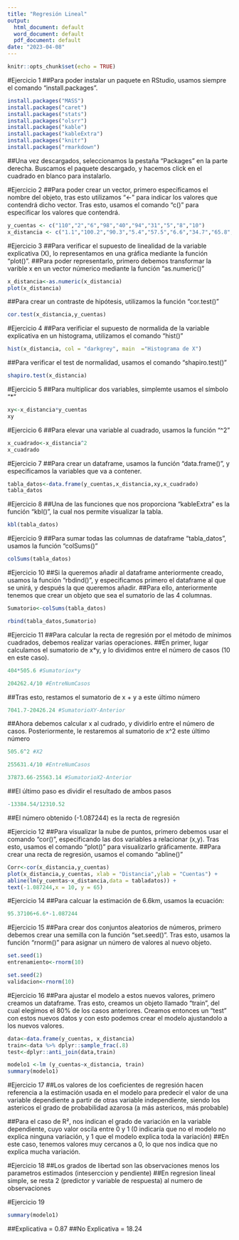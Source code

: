 ```yaml
---
title: "Regresión Lineal"
output:
  html_document: default
  word_document: default
  pdf_document: default
date: "2023-04-08"
---
```


```r
knitr::opts_chunk$set(echo = TRUE)
```
#Ejercicio 1
##Para poder instalar un paquete en RStudio, usamos siempre el comando "install.packages".

```r
install.packages("MASS")
install.packages("caret")
install.packages("stats")
install.packages("olsrr")
install.packages("kable")
install.packages("kableExtra")
install.packages("knitr")
install.packages("rmarkdown")
```

##Una vez descargados, seleccionamos la pestaña "Packages" en la parte derecha. Buscamos el paquete descargado, y hacemos click en el cuadrado en blanco para instalarlo. 

#Ejercicio 2
##Para poder crear un vector, primero especificamos el nombre del objeto, tras esto utilizamos "<-" para indicar los valores que contendrá dicho vector. Tras esto, usamos el comando "c()" para especificar los valores que contendrá.
```r
y_cuentas <- c("110","2","6","98","40","94","31","5","8","10")
x_distancia <- c("1.1","100.2","90.3","5.4","57.5","6.6","34.7","65.8","57.9","86.1")
```

#Ejercicio 3
##Para verificar el supuesto de linealidad de la variable explicativa (X), lo representamos en una gráfica mediante la función "plot()". 
##Para poder representarlo, primero debemos transformar la varible x en un vector númerico mediante la función "as.numeric()"
```r
x_distancia<-as.numeric(x_distancia)
plot(x_distancia)
```
##Para crear un contraste de hipótesis, utilizamos la función "cor.test()"
```r
cor.test(x_distancia,y_cuentas)
```

#Ejercicio 4
##Para verificiar el supuesto de normalida de la variable explicativa en un histograma, utilizamos el comando "hist()"
```r
hist(x_distancia, col = "darkgrey", main  ="Histograma de X")
```

##Para verificar el test de normalidad, usamos el comando "shapiro.test()"
```r
shapiro.test(x_distancia)
```

#Ejercicio 5
##Para multiplicar dos variables, simplemte usamos el símbolo "*"
```r
xy<-x_distancia*y_cuentas
xy
```

#Ejercicio 6
##Para elevar una variable al cuadrado, usamos la función "^2"
```r
x_cuadrado<-x_distancia^2
x_cuadrado
```

#Ejercicio 7
##Para crear un dataframe, usamos la función "data.frame()", y especificamos la variables que va a contener.
```r
tabla_datos<-data.frame(y_cuentas,x_distancia,xy,x_cuadrado)
tabla_datos
```

#Ejercicio 8
##Una de las funciones que nos proporciona "kableExtra" es la función "kbl()", la cual nos permite visualizar la tabla. 
```r
kbl(tabla_datos)
```

#Ejercicio 9
##Para sumar todas las columnas de dataframe "tabla_datos", usamos la función "colSums()"
```r
colSums(tabla_datos)
```

#Ejercicio 10
##Si la queremos añadir al dataframe anteriormente creado, usamos la función "rbdind()", y especificamos primero el dataframe al que se unirá, y después la que queremos añadir.
##Para ello, anteriormente tenemos que crear un objeto que sea el sumatorio de las 4 columnas.
```r
Sumatorio<-colSums(tabla_datos)

rbind(tabla_datos,Sumatorio)
```

#Ejercicio 11
##Para calcular la recta de regresión por el método de mínimos cuadrados, debemos realizar varias operaciones.
##En primer, lugar calculamos el sumatorio de x*y, y lo dividimos entre el número de casos (10 en este caso). 
```r
404*505.6 #Sumatoriox*y
```
```r
204262.4/10 #EntreNumCasos
```
##Tras esto, restamos el sumatorio de x + y a este último número
```r
7041.7-20426.24 #SumatorioXY-Anterior
```
##Ahora debemos calcular x al cudrado, y dividirlo entre el número de casos. Posteriormente, le restaremos al sumatorio de x^2 este último número
```r
505.6^2 #X2

255631.4/10 #EntreNumCasos

37873.66-25563.14 #SumatorioX2-Anterior
```
##El último paso es dividir el resultado de ambos pasos
```r
-13384.54/12310.52
```
##El número obtenido (-1.087244) es la recta de regresión

#Ejercicio 12
##Para visualizar la nube de puntos, primero debemos usar el comando "cor()", especificando las dos variables a relacionar (x,y). Tras esto, usamos el comando "plot()" para visualizarlo gráficamente. 
##Para crear una recta de regresión, usamos el comando "abline()"

```r
Corr<-cor(x_distancia,y_cuentas)
plot(x_distancia,y_cuentas, xlab = "Distancia",ylab = "Cuentas") +
abline(lm(y_cuentas~x_distancia,data = tabladatos)) +
text(-1.087244,x = 10, y = 65)


```


#Ejercicio 14
##Para calcuar la estimación de 6.6km, usamos la ecuación:
```r
95.37106+6.6*-1.087244
```

#Ejercicio 15
##Para crear dos conjuntos aleatorios de números, primero debemos crear una semilla con la función "set.seed()". Tras esto, usamos la función "rnorm()" para asignar un número de valores al nuevo objeto. 
```r
set.seed(1)
entrenamiento<-rnorm(10)

set.seed(2)
validacion<-rnorm(10)
```

#Ejercicio 16
##Para ajustar el modelo a estos nuevos valores, primero creamos un dataframe. Tras esto, creamos un objeto llamado "train", del cual elegimos el 80% de los casos anteriores. Creamos entonces un "test" con estos nuevos datos y con esto podemos crear el modelo ajustandolo a los nuevos valores.
```r
data<-data.frame(y_cuentas, x_distancia)
train<-data %>% dplyr::sample_frac(.8)
test<-dplyr::anti_join(data,train)

modelo1 <-lm (y_cuentas~x_distancia, train)
summary(modelo1)
```

#Ejercicio 17
##Los valores de los coeficientes de regresión hacen referencia a la estimación usada en el modelo para predecir el valor de una variable dependiente a partir de otras variable independiente, siendo los astericos el grado de probabilidad azarosa (a más astericos, más probable)


##Para el caso de R², nos indican el grado de variación en la variable dependiente, cuyo valor oscila entre 0 y 1 (0 indicaría que no el modelo no explica ninguna variación, y 1 que el modelo explica toda la variación)
##En este caso, tenemos valores muy cercanos a 0, lo que nos indica que no explica mucha variación.

#Ejercicio 18
##Los grados de libertad son las observaciones menos los parametros estimados (inteserccion  y pendiente)
##En regresion lineal simple, se resta 2 (predictor y variable de respuesta) al numero de observaciones

#Ejercicio 19
```r
summary(modelo1)
```
##Explicativa = 0.87
##No Explicativa = 18.24

